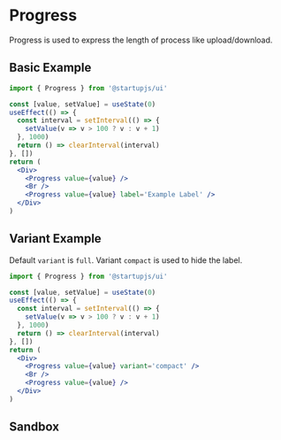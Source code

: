 

# Progress

Progress is used to express the length of process like upload/download.

## Basic Example

```jsx
import { Progress } from '@startupjs/ui'
```

```jsx example
const [value, setValue] = useState(0)
useEffect(() => {
  const interval = setInterval(() => {
    setValue(v => v > 100 ? v : v + 1)
  }, 1000)
  return () => clearInterval(interval)
}, [])
return (
  <Div>
    <Progress value={value} />
    <Br />
    <Progress value={value} label='Example Label' />    
  </Div>
)
```

## Variant Example

Default `variant` is `full`. Variant `compact` is used to hide the label.

```jsx
import { Progress } from '@startupjs/ui'
```

```jsx example
const [value, setValue] = useState(0)
useEffect(() => {
  const interval = setInterval(() => {
    setValue(v => v > 100 ? v : v + 1)
  }, 1000)
  return () => clearInterval(interval)
}, [])
return (
  <Div>
    <Progress value={value} variant='compact' />
    <Br />
    <Progress value={value} />    
  </Div>
)
```

## Sandbox

<Sandbox Component={Progress} />